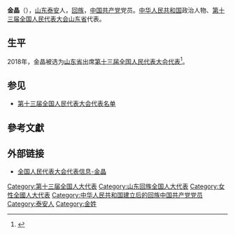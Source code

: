 {{Infobox person
|name=金晶
|birth_date={{birth year and age|1978|1}}
|ancestor=[[山东|山东]][[泰安|泰安]]
|nationality={{PRC}}
|title=[[全国人大代表|全国人大代表]]
|ethnicity=[[回族|回族]]
|gender=女
|party={{cpc}}
|website=[http://210.82.31.1:8084/delegate/viewDelegate.action?dbid=131303 全国人大代表数据库]
}}
'''金晶'''（{{bd|1978年|1月}}），[[山东|山东]][[泰安|泰安]]人，[[回族|回族]]，[[中国共产党|中国共产党]]党员。[[中华人民共和国|中华人民共和国]]政治人物、[[第十三届全国人民代表大会|第十三届全国人民代表大会]][[山东省|山东省]]代表{{refnest|{{Cite web|url=http://210.82.31.1:8084/delegate/viewDelegate.action?dbid=131303|title=全国人民代表大会代表信息-金晶|accessdate=2020-03-16|work=中国人大网}}}}。

==生平==
2018年，金晶被选为[[山东省|山东省]]出席[[第十三届全国人民代表大会|第十三届全国人民代表大会]][[第十三届全国人民代表大会代表|代表]]<ref>{{Cite web|title=中华人民共和国第十三届全国人民代表大会代表名单|url=http://www.gov.cn/xinwen/2018-02/24/content_5268538.htm|accessdate=2020-03-16|work=中国政府网}}</ref>。

==参见==
* [[第十三届全国人民代表大会代表名单|第十三届全国人民代表大会代表名单]]

==參考文獻==
{{reflist}}

==外部链接==
{{Portal|中国|政治}}
* [http://210.82.31.1:8084/delegate/viewDelegate.action?dbid=131303 全国人民代表大会代表信息-金晶]

{{中华人民共和国政治人物小作品}}
[[Category:第十三届全国人大代表|Category:第十三届全国人大代表]]
[[Category:山东回族全国人大代表|Category:山东回族全国人大代表]]
[[Category:女性全國人大代表|Category:女性全國人大代表]]
[[Category:中华人民共和国建立后的回族中国共产党党员|Category:中华人民共和国建立后的回族中国共产党党员]]
[[Category:泰安人|Category:泰安人]]
[[Category:金姓|Category:金姓]]